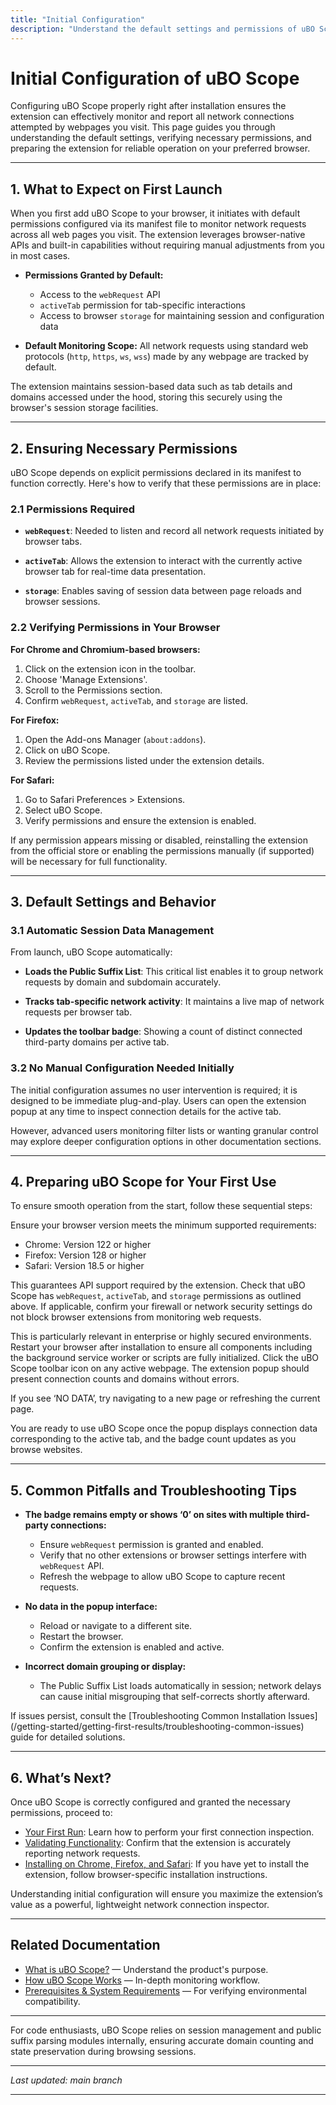```yaml
---
title: "Initial Configuration"
description: "Understand the default settings and permissions of uBO Scope. This page covers what you can expect upon first launch and how to ensure the extension has the necessary access to monitor network requests."
---
```


# Initial Configuration of uBO Scope

Configuring uBO Scope properly right after installation ensures the extension can effectively monitor and report all network connections attempted by webpages you visit. This page guides you through understanding the default settings, verifying necessary permissions, and preparing the extension for reliable operation on your preferred browser.

---

## 1. What to Expect on First Launch

When you first add uBO Scope to your browser, it initiates with default permissions configured via its manifest file to monitor network requests across all web pages you visit. The extension leverages browser-native APIs and built-in capabilities without requiring manual adjustments from you in most cases.

- **Permissions Granted by Default:**
  - Access to the `webRequest` API
  - `activeTab` permission for tab-specific interactions
  - Access to browser `storage` for maintaining session and configuration data

- **Default Monitoring Scope:**
  All network requests using standard web protocols (`http`, `https`, `ws`, `wss`) made by any webpage are tracked by default.

The extension maintains session-based data such as tab details and domains accessed under the hood, storing this securely using the browser's session storage facilities.

---

## 2. Ensuring Necessary Permissions

uBO Scope depends on explicit permissions declared in its manifest to function correctly. Here's how to verify that these permissions are in place:

### 2.1 Permissions Required

- **`webRequest`**: Needed to listen and record all network requests initiated by browser tabs.

- **`activeTab`**: Allows the extension to interact with the currently active browser tab for real-time data presentation.

- **`storage`**: Enables saving of session data between page reloads and browser sessions.

### 2.2 Verifying Permissions in Your Browser

**For Chrome and Chromium-based browsers:**

1. Click on the extension icon in the toolbar.
2. Choose 'Manage Extensions'.
3. Scroll to the Permissions section.
4. Confirm `webRequest`, `activeTab`, and `storage` are listed.

**For Firefox:**

1. Open the Add-ons Manager (`about:addons`).
2. Click on uBO Scope.
3. Review the permissions listed under the extension details.

**For Safari:**

1. Go to Safari Preferences > Extensions.
2. Select uBO Scope.
3. Verify permissions and ensure the extension is enabled.

<Tip>
If any permission appears missing or disabled, reinstalling the extension from the official store or enabling the permissions manually (if supported) will be necessary for full functionality.
</Tip>

---

## 3. Default Settings and Behavior

### 3.1 Automatic Session Data Management

From launch, uBO Scope automatically:

- **Loads the Public Suffix List**: This critical list enables it to group network requests by domain and subdomain accurately.

- **Tracks tab-specific network activity**: It maintains a live map of network requests per browser tab.

- **Updates the toolbar badge**: Showing a count of distinct connected third-party domains per active tab.

### 3.2 No Manual Configuration Needed Initially

The initial configuration assumes no user intervention is required; it is designed to be immediate plug-and-play. Users can open the extension popup at any time to inspect connection details for the active tab.

However, advanced users monitoring filter lists or wanting granular control may explore deeper configuration options in other documentation sections.

---

## 4. Preparing uBO Scope for Your First Use

To ensure smooth operation from the start, follow these sequential steps:

<Steps>
<Step title="Verify Browser Compatibility and Version">
Ensure your browser version meets the minimum supported requirements:

- Chrome: Version 122 or higher
- Firefox: Version 128 or higher
- Safari: Version 18.5 or higher

This guarantees API support required by the extension.
</Step>
<Step title="Confirm Permissions Are Granted">
Check that uBO Scope has `webRequest`, `activeTab`, and `storage` permissions as outlined above.
</Step>
<Step title="Allow Network Access in Your Firewall/Network">
If applicable, confirm your firewall or network security settings do not block browser extensions from monitoring web requests.

This is particularly relevant in enterprise or highly secured environments.
</Step>
<Step title="Restart the Browser (Optional but Recommended)">
Restart your browser after installation to ensure all components including the background service worker or scripts are fully initialized.
</Step>
<Step title="Open the Extension and Confirm Basic Functionality">
Click the uBO Scope toolbar icon on any active webpage. The extension popup should present connection counts and domains without errors.

If you see ‘NO DATA’, try navigating to a new page or refreshing the current page.
</Step>
</Steps>

<Check>
You are ready to use uBO Scope once the popup displays connection data corresponding to the active tab, and the badge count updates as you browse websites.
</Check>

---

## 5. Common Pitfalls and Troubleshooting Tips

- **The badge remains empty or shows ‘0’ on sites with multiple third-party connections:**
  - Ensure `webRequest` permission is granted and enabled.
  - Verify that no other extensions or browser settings interfere with `webRequest` API.
  - Refresh the webpage to allow uBO Scope to capture recent requests.

- **No data in the popup interface:**
  - Reload or navigate to a different site.
  - Restart the browser.
  - Confirm the extension is enabled and active.

- **Incorrect domain grouping or display:**
  - The Public Suffix List loads automatically in session; network delays can cause initial misgrouping that self-corrects shortly afterward.

<Tip>
If issues persist, consult the [Troubleshooting Common Installation Issues](/getting-started/getting-first-results/troubleshooting-common-issues) guide for detailed solutions.
</Tip>

---

## 6. What’s Next?

Once uBO Scope is correctly configured and granted the necessary permissions, proceed to:

- [Your First Run](/getting-started/getting-first-results/your-first-run): Learn how to perform your first connection inspection.
- [Validating Functionality](/getting-started/getting-first-results/validating-extension-works): Confirm that the extension is accurately reporting network requests.
- [Installing on Chrome, Firefox, and Safari](/getting-started/installation-and-setup/installing-on-chrome-firefox-safari): If you have yet to install the extension, follow browser-specific installation instructions.

Understanding initial configuration will ensure you maximize the extension’s value as a powerful, lightweight network connection inspector.


---

## Related Documentation

- [What is uBO Scope?](/overview/foundation/what-is-ubo-scope) — Understand the product's purpose.
- [How uBO Scope Works](/overview/foundation/how-it-works) — In-depth monitoring workflow.
- [Prerequisites & System Requirements](/getting-started/installation-and-setup/prerequisites-system-requirements) — For verifying environmental compatibility.

---

For code enthusiasts, uBO Scope relies on session management and public suffix parsing modules internally, ensuring accurate domain counting and state preservation during browsing sessions.


---

_Last updated: main branch_

---